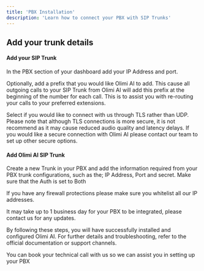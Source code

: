 ```yaml
---
title: 'PBX Installation'
description: 'Learn how to connect your PBX with SIP Trunks'
---
```


## Add your trunk details

#### Add your SIP Trunk

In the PBX section of your dashboard add your IP Address and port.

Optionally, add a prefix that you would like Olimi AI to add. This cause all outgoing calls to your SIP Trunk from Olimi AI will add this prefix at the beginning of the number for each call.
This is to assist you with re-routing your calls to your preferred extensions.

Select if you would like to connect with us through TLS rather than UDP.
<Warning>Please note that although TLS connections is more secure, it is not recommend as it may cause reduced audio quality and latency delays. If you would like a secure connection with Olimi AI please contact our team to set up other secure options.</Warning>

#### Add Olimi AI SIP Trunk

Create a new Trunk in your PBX and add the information required from your PBX trunk configurations, such as the; IP Address, Port and secret. Make sure that the Auth is set to Both

If you have any firewall protections please make sure you whitelist all our IP addresses.

<Warning>It may take up to 1 business day for your PBX to be integrated, please contact us for any updates.</Warning>


By following these steps, you will have successfully installed and configured Olimi AI. For further details and troubleshooting, refer to the official documentation or support channels.

<Card horizontal="true" title="Book A Technical Call" icon="headset" href="https://calendar.app.google/aWmgaGtPSh4Q8PF98">
  You can book your technical call with us so we can assist you in setting up your PBX
</Card>
